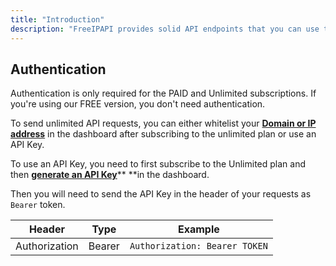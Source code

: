 ```yaml
---
title: "Introduction"
description: "FreeIPAPI provides solid API endpoints that you can use to fetch IP information."
---
```


## Authentication

<Note>
  Authentication is only required for the PAID and Unlimited subscriptions. If you're using our FREE version, you don't need authentication.
</Note>

To send unlimited API requests, you can either whitelist your [**Domain or IP address**](https://freeipapi.com/ip-addresses) in the dashboard after subscribing to the unlimited plan or use an API Key.

To use an API Key, you need to first subscribe to the Unlimited plan and then [**generate an API Key**](https://freeipapi.com/api-keys)** **in the dashboard.

Then you will need to send the API Key in the header of your requests as `Bearer` token.

| Header        | Type   | Example                       |
| ------------- | ------ | ----------------------------- |
| Authorization | Bearer | `Authorization: Bearer TOKEN` |